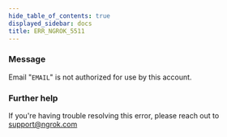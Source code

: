 ```yaml
---
hide_table_of_contents: true
displayed_sidebar: docs
title: ERR_NGROK_5511
---
```




### Message

Email "`EMAIL`" is not authorized for use by this account.

<ErrorDetails error="err_ngrok_5511" />

### Further help

If you're having trouble resolving this error, please reach out to [support@ngrok.com](mailto:support@ngrok.com?subject=Help%20with%20ERR_NGROK_5511)
